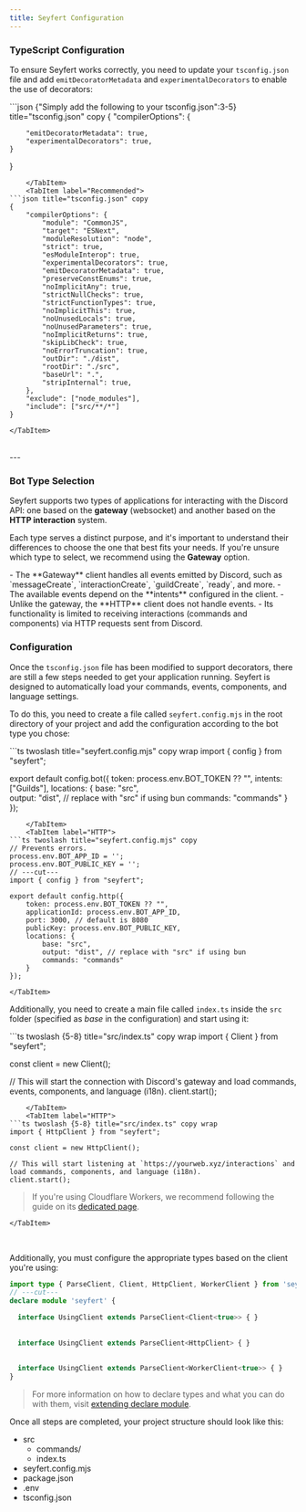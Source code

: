 ```yaml
---
title: Seyfert Configuration
---
```



### TypeScript Configuration

To ensure Seyfert works correctly, you need to update your `tsconfig.json` file and add `emitDecoratorMetadata` and `experimentalDecorators` to enable the use of decorators:

<Tabs>
    <TabItem label="tsconfig.json">
```json {"Simply add the following to your tsconfig.json":3-5} title="tsconfig.json" copy
{
    "compilerOptions": {

        "emitDecoratorMetadata": true,
        "experimentalDecorators": true,
    }
}
``` 
    </TabItem>
    <TabItem label="Recommended">
```json title="tsconfig.json" copy
{
    "compilerOptions": {
        "module": "CommonJS",
        "target": "ESNext",
        "moduleResolution": "node",
        "strict": true,
        "esModuleInterop": true,
        "experimentalDecorators": true,
        "emitDecoratorMetadata": true,
        "preserveConstEnums": true,
        "noImplicitAny": true,
        "strictNullChecks": true,
        "strictFunctionTypes": true,
        "noImplicitThis": true,
        "noUnusedLocals": true,
        "noUnusedParameters": true,
        "noImplicitReturns": true,
        "skipLibCheck": true,
        "noErrorTruncation": true,
        "outDir": "./dist",
        "rootDir": "./src",
        "baseUrl": ".",
        "stripInternal": true,
    },
    "exclude": ["node_modules"],
    "include": ["src/**/*"]
}
```
    </TabItem>
</Tabs>

<br/>
---

### Bot Type Selection

Seyfert supports two types of applications for interacting with the Discord API: one based on the **gateway** (websocket) and another based on the **HTTP interaction** system.

Each type serves a distinct purpose, and it's important to understand their differences to choose the one that best fits your needs. If you're unsure which type to select, we recommend using the **Gateway** option.

<Tabs>
    <TabItem label="Gateway">
        - The **Gateway** client handles all events emitted by Discord, such as `messageCreate`, `interactionCreate`, `guildCreate`, `ready`, and more.  
        - The available events depend on the **intents** configured in the client.
    </TabItem>
    <TabItem label="HTTP">
        - Unlike the gateway, the **HTTP** client does not handle events.  
        - Its functionality is limited to receiving interactions (commands and components) via HTTP requests sent from Discord.
    </TabItem>
</Tabs>

<br />

### Configuration

Once the `tsconfig.json` file has been modified to support decorators, there are still a few steps needed to get your application running. Seyfert is designed to automatically load your commands, events, components, and language settings.

To do this, you need to create a file called `seyfert.config.mjs` in the root directory of your project and add the configuration according to the bot type you chose:

<Tabs>
    <TabItem label="Gateway">
 ```ts twoslash title="seyfert.config.mjs" copy wrap 
import { config } from "seyfert";

export default config.bot({
    token: process.env.BOT_TOKEN ?? "",
    intents: ["Guilds"],
    locations: {
        base: "src",    
        output: "dist", // replace with "src" if using bun
        commands: "commands"
    }
});
```
    </TabItem>
    <TabItem label="HTTP">
```ts twoslash title="seyfert.config.mjs" copy
// Prevents errors.
process.env.BOT_APP_ID = '';
process.env.BOT_PUBLIC_KEY = '';
// ---cut---
import { config } from "seyfert";

export default config.http({
    token: process.env.BOT_TOKEN ?? "",
    applicationId: process.env.BOT_APP_ID,
    port: 3000, // default is 8080
    publicKey: process.env.BOT_PUBLIC_KEY,
    locations: {
        base: "src",
        output: "dist", // replace with "src" if using bun
        commands: "commands"
    }
});
```
    </TabItem>
</Tabs>

Additionally, you need to create a main file called `index.ts` inside the `src` folder (specified as *base* in the configuration) and start using it:

<Tabs>
    <TabItem label="Gateway">
```ts twoslash {5-8} title="src/index.ts" copy wrap
import { Client } from "seyfert";

const client = new Client();

// This will start the connection with Discord's gateway and load commands, events, components, and language (i18n).
client.start();
```
    </TabItem>
    <TabItem label="HTTP">
```ts twoslash {5-8} title="src/index.ts" copy wrap
import { HttpClient } from "seyfert";

const client = new HttpClient();

// This will start listening at `https://yourweb.xyz/interactions` and load commands, components, and language (i18n).
client.start();
```

> If you're using Cloudflare Workers, we recommend following the guide on its [dedicated page](../recipes/cloudflare-workers).

    </TabItem>
</Tabs>

<br />

Additionally, you must configure the appropriate types based on the client you're using:

```ts twoslash {"Gateway":2-3} {"HTTP":5-6} {"Worker":8-9} copy
import type { ParseClient, Client, HttpClient, WorkerClient } from 'seyfert';
// ---cut---
declare module 'seyfert' {

  interface UsingClient extends ParseClient<Client<true>> { }
  
  
  interface UsingClient extends ParseClient<HttpClient> { }
  
  
  interface UsingClient extends ParseClient<WorkerClient<true>> { }
} 
```

> For more information on how to declare types and what you can do with them, visit [extending declare module](./declare-module.md).

Once all steps are completed, your project structure should look like this:

<FileTree>

- src
  - commands/
  - index.ts
- seyfert.config.mjs
- package.json
- .env
- tsconfig.json

</FileTree>

